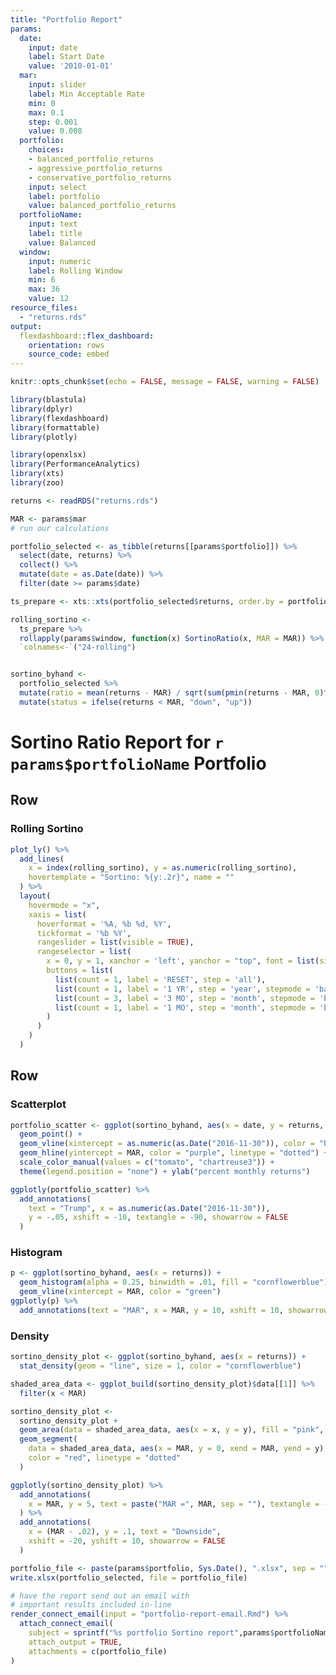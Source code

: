 ```yaml
---
title: "Portfolio Report"
params:
  date:
    input: date
    label: Start Date
    value: '2010-01-01'
  mar:
    input: slider
    label: Min Acceptable Rate
    min: 0
    max: 0.1
    step: 0.001
    value: 0.008
  portfolio:
    choices:
    - balanced_portfolio_returns
    - aggressive_portfolio_returns
    - conservative_portfolio_returns
    input: select
    label: portfolio
    value: balanced_portfolio_returns
  portfolioName:
    input: text
    label: title
    value: Balanced
  window:
    input: numeric
    label: Rolling Window
    min: 6
    max: 36
    value: 12
resource_files:
  - "returns.rds"
output:
  flexdashboard::flex_dashboard:
    orientation: rows
    source_code: embed
---
```


```r
knitr::opts_chunk$set(echo = FALSE, message = FALSE, warning = FALSE)

library(blastula)
library(dplyr)
library(flexdashboard)
library(formattable)
library(plotly)

library(openxlsx)
library(PerformanceAnalytics)
library(xts)
library(zoo)

returns <- readRDS("returns.rds")
```

```r
MAR <- params$mar
# run our calculations

portfolio_selected <- as_tibble(returns[[params$portfolio]]) %>%
  select(date, returns) %>%
  collect() %>%
  mutate(date = as.Date(date)) %>%
  filter(date >= params$date)

ts_prepare <- xts::xts(portfolio_selected$returns, order.by = portfolio_selected$date)

rolling_sortino <-
  ts_prepare %>%
  rollapply(params$window, function(x) SortinoRatio(x, MAR = MAR)) %>%
  `colnames<-`("24-rolling")


sortino_byhand <-
  portfolio_selected %>%
  mutate(ratio = mean(returns - MAR) / sqrt(sum(pmin(returns - MAR, 0)^2) / nrow(.))) %>%
  mutate(status = ifelse(returns < MAR, "down", "up"))
```


Sortino Ratio Report for `r params$portfolioName` Portfolio
=================================

Row 
-----------------------------------------------------------------------

### Rolling Sortino

```r
plot_ly() %>%
  add_lines(
    x = index(rolling_sortino), y = as.numeric(rolling_sortino),
    hovertemplate = "Sortino: %{y:.2r}", name = ""
  ) %>%
  layout(
    hovermode = "x",
    xaxis = list(
      hoverformat = '%A, %b %d, %Y',
      tickformat = '%b %Y',
      rangeslider = list(visible = TRUE),
      rangeselector = list(
        x = 0, y = 1, xanchor = 'left', yanchor = "top", font = list(size = 9),
        buttons = list(
          list(count = 1, label = 'RESET', step = 'all'),
          list(count = 1, label = '1 YR', step = 'year', stepmode = 'backward'),
          list(count = 3, label = '3 MO', step = 'month', stepmode = 'backward'),
          list(count = 1, label = '1 MO', step = 'month', stepmode = 'backward')
        )        
      )
    )
  )
```


Row
-------------------------------------

### Scatterplot

```r
portfolio_scatter <- ggplot(sortino_byhand, aes(x = date, y = returns, color = status) )+
  geom_point() +
  geom_vline(xintercept = as.numeric(as.Date("2016-11-30")), color = "blue") +
  geom_hline(yintercept = MAR, color = "purple", linetype = "dotted") +
  scale_color_manual(values = c("tomato", "chartreuse3")) +
  theme(legend.position = "none") + ylab("percent monthly returns")

ggplotly(portfolio_scatter) %>% 
  add_annotations(
    text = "Trump", x = as.numeric(as.Date("2016-11-30")), 
    y = -.05, xshift = -10, textangle = -90, showarrow = FALSE
  )
```


### Histogram

```r
p <- ggplot(sortino_byhand, aes(x = returns)) +
  geom_histogram(alpha = 0.25, binwidth = .01, fill = "cornflowerblue") +
  geom_vline(xintercept = MAR, color = "green")
ggplotly(p) %>%
  add_annotations(text = "MAR", x = MAR, y = 10, xshift = 10, showarrow = FALSE, textangle = -90)
```

### Density

```r
sortino_density_plot <- ggplot(sortino_byhand, aes(x = returns)) +
  stat_density(geom = "line", size = 1, color = "cornflowerblue")

shaded_area_data <- ggplot_build(sortino_density_plot)$data[[1]] %>%
  filter(x < MAR)

sortino_density_plot <-
  sortino_density_plot +
  geom_area(data = shaded_area_data, aes(x = x, y = y), fill = "pink", alpha = 0.5) +
  geom_segment(
    data = shaded_area_data, aes(x = MAR, y = 0, xend = MAR, yend = y),
    color = "red", linetype = "dotted"
  )

ggplotly(sortino_density_plot) %>%
  add_annotations(
    x = MAR, y = 5, text = paste("MAR =", MAR, sep = ""), textangle = -90
  ) %>%
  add_annotations(
    x = (MAR - .02), y = .1, text = "Downside", 
    xshift = -20, yshift = 10, showarrow = FALSE
  )
```

```r
portfolio_file <- paste(params$portfolio, Sys.Date(), ".xlsx", sep = "")
write.xlsx(portfolio_selected, file = portfolio_file)
```

```r
# have the report send out an email with 
# important results included in-line
render_connect_email(input = "portfolio-report-email.Rmd") %>%
  attach_connect_email(
    subject = sprintf("%s portfolio Sortino report",params$portfolioName),
    attach_output = TRUE,
    attachments = c(portfolio_file)
)
```
